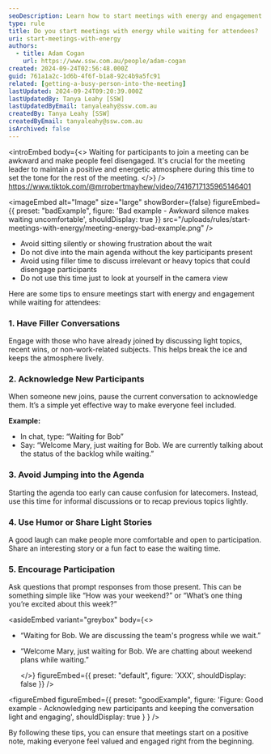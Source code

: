 ```yaml
---
seoDescription: Learn how to start meetings with energy and engagement while waiting for participants to join, ensuring everyone feels included from the start.
type: rule
title: Do you start meetings with energy while waiting for attendees?
uri: start-meetings-with-energy
authors:
  - title: Adam Cogan
    url: https://www.ssw.com.au/people/adam-cogan
created: 2024-09-24T02:56:48.000Z
guid: 761a1a2c-1d6b-4f6f-b1a8-92c4b9a5fc91
related: [getting-a-busy-person-into-the-meeting]
lastUpdated: 2024-09-24T09:20:39.000Z
lastUpdatedBy: Tanya Leahy [SSW]
lastUpdatedByEmail: tanyaleahy@ssw.com.au
createdBy: Tanya Leahy [SSW]
createdByEmail: tanyaleahy@ssw.com.au
isArchived: false
---
```


<introEmbed
  body={<>
Waiting for participants to join a meeting can be awkward and make people feel disengaged. It's crucial for the meeting leader to maintain a positive and energetic atmosphere during this time to set the tone for the rest of the meeting.
  </>}
/>
<https://www.tiktok.com/@mrrobertmayhew/video/7416717135965146401>

<imageEmbed
  alt="Image"
  size="large"
  showBorder={false}
  figureEmbed={{
    preset: "badExample",
    figure: 'Bad example - Awkward silence makes waiting uncomfortable',
    shouldDisplay: true
  }}
  src="/uploads/rules/start-meetings-with-energy/meeting-energy-bad-example.png"
/>

* Avoid sitting silently or showing frustration about the wait
* Do not dive into the main agenda without the key participants present
* Avoid using filler time to discuss irrelevant or heavy topics that could disengage participants
* Do not use this time just to look at yourself in the camera view

Here are some tips to ensure meetings start with energy and engagement while waiting for attendees:

### 1. Have Filler Conversations

Engage with those who have already joined by discussing light topics, recent wins, or non-work-related subjects. This helps break the ice and keeps the atmosphere lively.

### 2. Acknowledge New Participants

When someone new joins, pause the current conversation to acknowledge them. It’s a simple yet effective way to make everyone feel included.

**Example:**

* In chat, type: “Waiting for Bob”
* Say: “Welcome Mary, just waiting for Bob. We are currently talking about the status of the backlog while waiting.”

### 3. Avoid Jumping into the Agenda

Starting the agenda too early can cause confusion for latecomers. Instead, use this time for informal discussions or to recap previous topics lightly.

### 4. Use Humor or Share Light Stories

A good laugh can make people more comfortable and open to participation. Share an interesting story or a fun fact to ease the waiting time.

### 5. Encourage Participation

Ask questions that prompt responses from those present. This can be something simple like “How was your weekend?” or “What’s one thing you’re excited about this week?”

<asideEmbed
  variant="greybox"
  body={<>
    
* “Waiting for Bob. We are discussing the team's progress while we wait.”
* “Welcome Mary, just waiting for Bob. We are chatting about weekend plans while waiting.”

  </>}
  figureEmbed={{
    preset: "default",
    figure: 'XXX',
    shouldDisplay: false
  }}
/>

<figureEmbed figureEmbed={{
  preset: "goodExample",
  figure: 'Figure: Good example - Acknowledging new participants and keeping the conversation light and engaging',
  shouldDisplay: true
} } />


By following these tips, you can ensure that meetings start on a positive note, making everyone feel valued and engaged right from the beginning.
